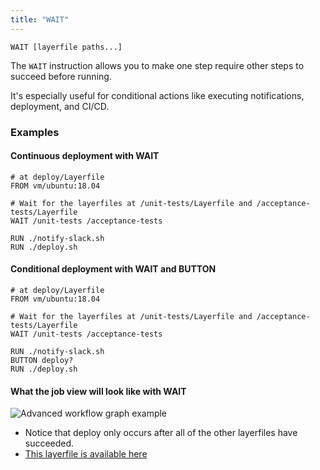 ```yaml
---
title: "WAIT"
---
```


`WAIT [layerfile paths...]`

The `WAIT` instruction allows you to make one step require other steps to
succeed before running.

It's especially useful for conditional actions like executing notifications,
deployment, and CI/CD.

### Examples

#### Continuous deployment with WAIT

```docker Layerfile
# at deploy/Layerfile
FROM vm/ubuntu:18.04

# Wait for the layerfiles at /unit-tests/Layerfile and /acceptance-tests/Layerfile
WAIT /unit-tests /acceptance-tests

RUN ./notify-slack.sh
RUN ./deploy.sh
```

#### Conditional deployment with WAIT and BUTTON

```docker Layerfile
# at deploy/Layerfile
FROM vm/ubuntu:18.04

# Wait for the layerfiles at /unit-tests/Layerfile and /acceptance-tests/Layerfile
WAIT /unit-tests /acceptance-tests

RUN ./notify-slack.sh
BUTTON deploy?
RUN ./deploy.sh
```

#### What the job view will look like with WAIT

![Advanced workflow graph example](../resources/layerfile-statuses.png)

- Notice that deploy only occurs after all of the other layerfiles have
  succeeded.
- [This layerfile is available here](https://github.com/distributed-containers-inc/layer-dag-example/blob/794172ae63a6fd59f46d714fcfbefc0a848f98ef/deploy/Layerfile)
